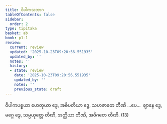 ```yaml
---
title: ဝိပါကသဘာဂ
tableOfContents: false
sidebar:
  order: 2
type: tipitaka
basket: ab
book: p1-1
review:
  current: review
  updated: '2025-10-23T09:20:56.551935'
  updated_by: ''
  notes: ''
  history:
  - state: review
    date: '2025-10-23T09:20:56.551935'
    updated_by: ''
    notes: ''
    previous_state: draft
---
```



<ReviewStatus review={frontmatter.review} showDetails={true} />

<HypothesisAnnotation frontmatter={frontmatter} />

<DynamicBreadcrumb />

<Division number="75" book="p1-1" e="ch" v="36" p="324">

<Paragraph number="1974" book="p1-1">
ဝိပါကပစ္စယာ ဟေတုယာ ဒွေ, အဓိပတိယာ ဒွေ, သဟဇာတေ တီဏိ …ပေ…  ဈာနေ ဒွေ, မဂ္ဂေ ဒွေ, သမ္ပယုတ္တေ တီဏိ, အတ္ထိယာ တီဏိ, အဝိဂတေ တီဏိ. (13)
</Paragraph>
</Division>